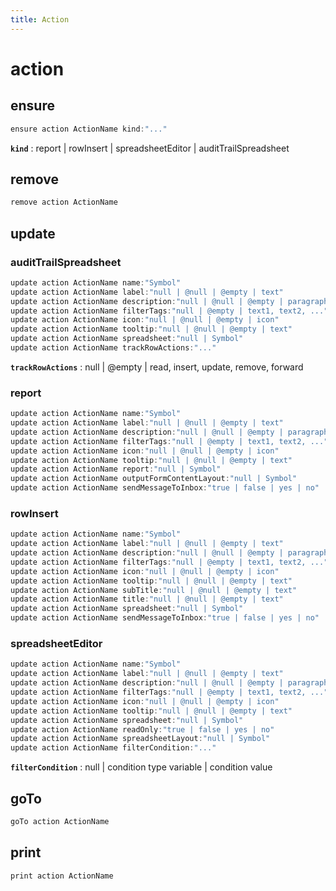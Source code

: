 ```yaml
---
title: Action
---
```


# action

## ensure

```js filename="Terminal" copy
ensure action ActionName kind:"..."
```

**`kind`**
 : report | rowInsert | spreadsheetEditor | auditTrailSpreadsheet


## remove

```js filename="Terminal" copy
remove action ActionName
```


## update

### auditTrailSpreadsheet
```js filename="Terminal" copy
update action ActionName name:"Symbol"
update action ActionName label:"null | @null | @empty | text"
update action ActionName description:"null | @null | @empty | paragraph"
update action ActionName filterTags:"null | @empty | text1, text2, ..."
update action ActionName icon:"null | @null | @empty | icon"
update action ActionName tooltip:"null | @null | @empty | text"
update action ActionName spreadsheet:"null | Symbol"
update action ActionName trackRowActions:"..."
```

**`trackRowActions`**
 : null | @empty | read, insert, update, remove, forward

### report
```js filename="Terminal" copy
update action ActionName name:"Symbol"
update action ActionName label:"null | @null | @empty | text"
update action ActionName description:"null | @null | @empty | paragraph"
update action ActionName filterTags:"null | @empty | text1, text2, ..."
update action ActionName icon:"null | @null | @empty | icon"
update action ActionName tooltip:"null | @null | @empty | text"
update action ActionName report:"null | Symbol"
update action ActionName outputFormContentLayout:"null | Symbol"
update action ActionName sendMessageToInbox:"true | false | yes | no"
```

### rowInsert
```js filename="Terminal" copy
update action ActionName name:"Symbol"
update action ActionName label:"null | @null | @empty | text"
update action ActionName description:"null | @null | @empty | paragraph"
update action ActionName filterTags:"null | @empty | text1, text2, ..."
update action ActionName icon:"null | @null | @empty | icon"
update action ActionName tooltip:"null | @null | @empty | text"
update action ActionName subTitle:"null | @null | @empty | text"
update action ActionName title:"null | @null | @empty | text"
update action ActionName spreadsheet:"null | Symbol"
update action ActionName sendMessageToInbox:"true | false | yes | no"
```

### spreadsheetEditor
```js filename="Terminal" copy
update action ActionName name:"Symbol"
update action ActionName label:"null | @null | @empty | text"
update action ActionName description:"null | @null | @empty | paragraph"
update action ActionName filterTags:"null | @empty | text1, text2, ..."
update action ActionName icon:"null | @null | @empty | icon"
update action ActionName tooltip:"null | @null | @empty | text"
update action ActionName spreadsheet:"null | Symbol"
update action ActionName readOnly:"true | false | yes | no"
update action ActionName spreadsheetLayout:"null | Symbol"
update action ActionName filterCondition:"..."
```

**`filterCondition`**
 : null | condition type variable | condition value


## goTo

```js filename="Terminal" copy
goTo action ActionName
```


## print

```js filename="Terminal" copy
print action ActionName
```


